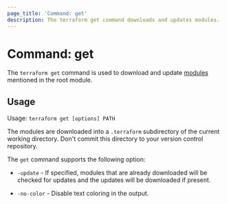 ```yaml
---
page_title: 'Command: get'
description: The terraform get command downloads and updates modules.
---
```


# Command: get

The `terraform get` command is used to download and update
[modules](/language/modules/develop/) mentioned in the root module.

## Usage

Usage: `terraform get [options] PATH`

The modules are downloaded into a `.terraform` subdirectory of the current
working directory. Don't commit this directory to your version control
repository.

The `get` command supports the following option:

* `-update` - If specified, modules that are already downloaded will be
  checked for updates and the updates will be downloaded if present.

* `-no-color` - Disable text coloring in the output.
